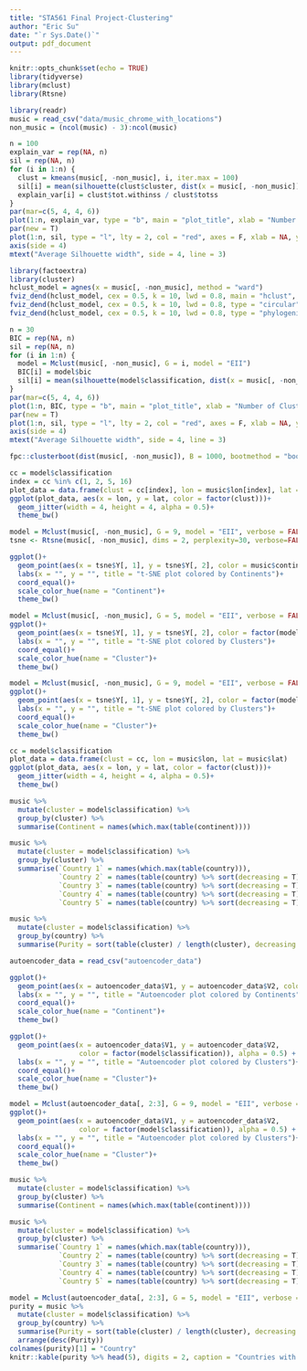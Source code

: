 ```yaml
---
title: "STA561 Final Project-Clustering"
author: "Eric Su"
date: "`r Sys.Date()`"
output: pdf_document
---
```


```r
knitr::opts_chunk$set(echo = TRUE)
library(tidyverse)
library(mclust)
library(Rtsne)
```

```r
library(readr)
music = read_csv("data/music_chrome_with_locations")
non_music = (ncol(music) - 3):ncol(music)
```

```r
n = 100
explain_var = rep(NA, n)
sil = rep(NA, n)
for (i in 1:n) {
  clust = kmeans(music[, -non_music], i, iter.max = 100)
  sil[i] = mean(silhouette(clust$cluster, dist(x = music[, -non_music])))
  explain_var[i] = clust$tot.withinss / clust$totss
}
par(mar=c(5, 4, 4, 6))
plot(1:n, explain_var, type = "b", main = "plot_title", xlab = "Number of Clusters", ylab = "Within groups sum of squares")
par(new = T)
plot(1:n, sil, type = "l", lty = 2, col = "red", axes = F, xlab = NA, ylab = NA)
axis(side = 4)
mtext("Average Silhouette width", side = 4, line = 3)
```

```r
library(factoextra)
library(cluster)
hclust_model = agnes(x = music[, -non_music], method = "ward")
fviz_dend(hclust_model, cex = 0.5, k = 10, lwd = 0.8, main = "hclust", horiz = T, ylab = "Height", show_labels = F)
fviz_dend(hclust_model, cex = 0.5, k = 10, lwd = 0.8, type = "circular", main = "hclust", ylab = "Height", show_labels = F)
fviz_dend(hclust_model, cex = 0.5, k = 10, lwd = 0.8, type = "phylogenic", main = "hclust", ylab = "Height", show_labels = F)

```


```r
n = 30
BIC = rep(NA, n)
sil = rep(NA, n)
for (i in 1:n) {
  model = Mclust(music[, -non_music], G = i, model = "EII")
  BIC[i] = model$bic
  sil[i] = mean(silhouette(model$classification, dist(x = music[, -non_music])))
}
par(mar=c(5, 4, 4, 6))
plot(1:n, BIC, type = "b", main = "plot_title", xlab = "Number of Clusters", ylab = "BIC")
par(new = T)
plot(1:n, sil, type = "l", lty = 2, col = "red", axes = F, xlab = NA, ylab = NA)
axis(side = 4)
mtext("Average Silhouette width", side = 4, line = 3)
```

```r
fpc::clusterboot(dist(music[, -non_music]), B = 1000, bootmethod = "boot", clustermethod = kmeansCBI, k = 5, count = F)
```

```r
cc = model$classification
index = cc %in% c(1, 2, 5, 16)
plot_data = data.frame(clust = cc[index], lon = music$lon[index], lat = music$lat[index])
ggplot(plot_data, aes(x = lon, y = lat, color = factor(clust)))+
  geom_jitter(width = 4, height = 4, alpha = 0.5)+
  theme_bw()
```

```r
model = Mclust(music[, -non_music], G = 9, model = "EII", verbose = FALSE)
tsne <- Rtsne(music[, -non_music], dims = 2, perplexity=30, verbose=FALSE, max_iter = 500)
```

```r
ggplot()+
  geom_point(aes(x = tsne$Y[, 1], y = tsne$Y[, 2], color = music$continent), alpha = 0.5) +
  labs(x = "", y = "", title = "t-SNE plot colored by Continents")+
  coord_equal()+
  scale_color_hue(name = "Continent")+
  theme_bw()
```


```r
model = Mclust(music[, -non_music], G = 5, model = "EII", verbose = FALSE)
ggplot()+
  geom_point(aes(x = tsne$Y[, 1], y = tsne$Y[, 2], color = factor(model$classification)), alpha = 0.5) +
  labs(x = "", y = "", title = "t-SNE plot colored by Clusters")+
  coord_equal()+
  scale_color_hue(name = "Cluster")+
  theme_bw()
```

```r
model = Mclust(music[, -non_music], G = 9, model = "EII", verbose = FALSE)
ggplot()+
  geom_point(aes(x = tsne$Y[, 1], y = tsne$Y[, 2], color = factor(model$classification)), alpha = 0.5) +
  labs(x = "", y = "", title = "t-SNE plot colored by Clusters")+
  coord_equal()+
  scale_color_hue(name = "Cluster")+
  theme_bw()
```

```r
cc = model$classification
plot_data = data.frame(clust = cc, lon = music$lon, lat = music$lat)
ggplot(plot_data, aes(x = lon, y = lat, color = factor(clust)))+
  geom_jitter(width = 4, height = 4, alpha = 0.5)+
  theme_bw()
```

```r
music %>% 
  mutate(cluster = model$classification) %>%
  group_by(cluster) %>%
  summarise(Continent = names(which.max(table(continent))))
```

```r
music %>% 
  mutate(cluster = model$classification) %>%
  group_by(cluster) %>%
  summarise(`Country 1` = names(which.max(table(country))),
            `Country 2` = names(table(country) %>% sort(decreasing = T) %>% .[2]),
            `Country 3` = names(table(country) %>% sort(decreasing = T) %>% .[3]),
            `Country 4` = names(table(country) %>% sort(decreasing = T) %>% .[4]),
            `Country 5` = names(table(country) %>% sort(decreasing = T) %>% .[5]))
```

```r
music %>%
  mutate(cluster = model$classification) %>%
  group_by(country) %>%
  summarise(Purity = sort(table(cluster) / length(cluster), decreasing = T)[1])
```

```r
autoencoder_data = read_csv("autoencoder_data")

ggplot()+
  geom_point(aes(x = autoencoder_data$V1, y = autoencoder_data$V2, color = music$continent), alpha = 0.5) +
  labs(x = "", y = "", title = "Autoencoder plot colored by Continents")+
  coord_equal()+
  scale_color_hue(name = "Continent")+
  theme_bw()

ggplot()+
  geom_point(aes(x = autoencoder_data$V1, y = autoencoder_data$V2, 
                 color = factor(model$classification)), alpha = 0.5) +
  labs(x = "", y = "", title = "Autoencoder plot colored by Clusters")+
  coord_equal()+
  scale_color_hue(name = "Cluster")+
  theme_bw()
```

```r
model = Mclust(autoencoder_data[, 2:3], G = 9, model = "EII", verbose = FALSE)
ggplot()+
  geom_point(aes(x = autoencoder_data$V1, y = autoencoder_data$V2, 
                 color = factor(model$classification)), alpha = 0.5) +
  labs(x = "", y = "", title = "Autoencoder plot colored by Clusters")+
  coord_equal()+
  scale_color_hue(name = "Cluster")+
  theme_bw()
```
```r
music %>% 
  mutate(cluster = model$classification) %>%
  group_by(cluster) %>%
  summarise(Continent = names(which.max(table(continent))))
```

```r
music %>% 
  mutate(cluster = model$classification) %>%
  group_by(cluster) %>%
  summarise(`Country 1` = names(which.max(table(country))),
            `Country 2` = names(table(country) %>% sort(decreasing = T) %>% .[2]),
            `Country 3` = names(table(country) %>% sort(decreasing = T) %>% .[3]),
            `Country 4` = names(table(country) %>% sort(decreasing = T) %>% .[4]),
            `Country 5` = names(table(country) %>% sort(decreasing = T) %>% .[5]))
```

```r
model = Mclust(autoencoder_data[, 2:3], G = 5, model = "EII", verbose = FALSE)
purity = music %>%
  mutate(cluster = model$classification) %>%
  group_by(country) %>%
  summarise(Purity = sort(table(cluster) / length(cluster), decreasing = T)[1]) %>%
  arrange(desc(Purity))
colnames(purity)[1] = "Country"
knitr::kable(purity %>% head(5), digits = 2, caption = "Countries with Highest Purity")
```

